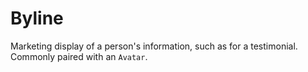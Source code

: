 
<Meta title="Labs/Brand/Molecules/Byline" component={Byline} />

# Byline

<StoryStatus status="stable" />

Marketing display of a person's information, such as for a testimonial.
Commonly paired with an `Avatar`.

<Preview withSource="open">
  <Story name="Byline">
    <Byline
      firstName={text('First Name', 'Bill')}
      lastName={text('Last Name', 'Murray')}
      occupation={text('Occupation', 'Ghostbuster @ Ghostcademy')}
      location={text('Location', 'New York, NY', '')}
    />
  </Story>
</Preview>

<Props story="Byline" of={Byline} />
